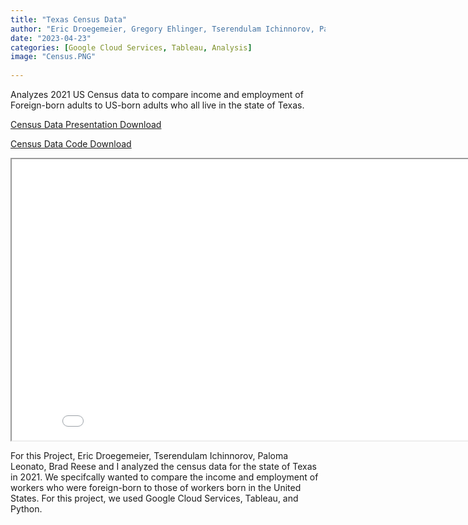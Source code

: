 ```yaml
---
title: "Texas Census Data"
author: "Eric Droegemeier, Gregory Ehlinger, Tserendulam Ichinnorov, Paloma Leonato, Brad Reese"
date: "2023-04-23"
categories: [Google Cloud Services, Tableau, Analysis]
image: "Census.PNG"
    
---
```


Analyzes 2021 US Census data to compare income and employment of Foreign-born adults to US-born adults who all live in the state of Texas.

<a href="CensusData.pdf" download="CensusData.pdf" class="download-btn">Census Data Presentation Download</a>

<a href="Code.xlsx" download="Code.xlsx" class="download-btn">Census Data Code Download</a>

<iframe
  width="850"
  height="450"
  src="Census.PNG">
</iframe>
 
For this Project, Eric Droegemeier, Tserendulam Ichinnorov, Paloma Leonato, Brad Reese and I analyzed the census data for the state of Texas in 2021. We specifcally wanted to compare the income and employment of workers who were foreign-born to those of workers born in the United States. For this project, we used Google Cloud Services, Tableau, and Python.
